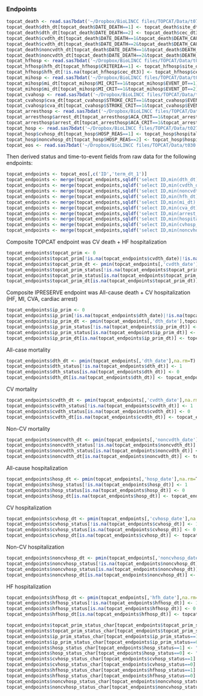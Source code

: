 ### Endpoints


```R
topcat_death <- read.sas7bdat('~/Dropbox/BioLINCC files/TOPCAT/Data/t079.sas7bdat')
topcat_death$dth_dt[topcat_death$DATE_DEATH==1] <- topcat_death$site_dt3[topcat_death$DATE_DEATH==1] 
topcat_death$dth_dt[topcat_death$DATE_DEATH==2] <- topcat_death$cec_dt3[topcat_death$DATE_DEATH==2] 
topcat_death$cvdth_dt[topcat_death$DATE_DEATH==1&topcat_death$DEATH_CAUSE==1] <- topcat_death$site_dt3[topcat_death$DATE_DEATH==1&topcat_death$DEATH_CAUSE==1] 
topcat_death$cvdth_dt[topcat_death$DATE_DEATH==2&topcat_death$DEATH_CAUSE==1] <- topcat_death$cec_dt3[topcat_death$DATE_DEATH==2&topcat_death$DEATH_CAUSE==1] 
topcat_death$noncvdth_dt[topcat_death$DATE_DEATH==1&topcat_death$DEATH_CAUSE==2] <- topcat_death$site_dt3[topcat_death$DATE_DEATH==1&topcat_death$DEATH_CAUSE==2] 
topcat_death$noncvdth_dt[topcat_death$DATE_DEATH==2&topcat_death$DEATH_CAUSE==2] <- topcat_death$cec_dt3[topcat_death$DATE_DEATH==2&topcat_death$DEATH_CAUSE==2] 
topcat_hfhosp <- read.sas7bdat('~/Dropbox/BioLINCC files/TOPCAT/Data/t070.sas7bdat')
topcat_hfhosp$hfh_dt[topcat_hfhosp$CRITERIA==1] <- topcat_hfhosp$site_dt3[topcat_hfhosp$CRITERIA==1] 
topcat_hfhosp$hfh_dt[!is.na(topcat_hfhosp$cec_dt3)] <- topcat_hfhosp$cec_dt3[!is.na(topcat_hfhosp$cec_dt3)] 
topcat_mihosp <- read.sas7bdat('~/Dropbox/BioLINCC files/TOPCAT/Data/t072.sas7bdat')
topcat_mihosp$mi_dt[topcat_mihosp$MI_CRIT==1&topcat_mihosp$EVENT_DT==1] <- topcat_mihosp$site_dt3[topcat_mihosp$MI_CRIT==1&topcat_mihosp$EVENT_DT==1] 
topcat_mihosp$mi_dt[topcat_mihosp$MI_CRIT==1&topcat_mihosp$EVENT_DT==2] <- topcat_mihosp$cec_dt3[topcat_mihosp$MI_CRIT==1&topcat_mihosp$EVENT_DT==2] 
topcat_cvahosp <- read.sas7bdat('~/Dropbox/BioLINCC files/TOPCAT/Data/t074.sas7bdat')
topcat_cvahosp$cva_dt[topcat_cvahosp$STROKE_CRIT==1&topcat_cvahosp$EVENT_DT==1] <- topcat_cvahosp$site_dt3[topcat_cvahosp$STROKE_CRIT==1&topcat_cvahosp$EVENT_DT==1] 
topcat_cvahosp$cva_dt[topcat_cvahosp$STROKE_CRIT==1&topcat_cvahosp$EVENT_DT==2] <- topcat_cvahosp$cec_dt3[topcat_cvahosp$STROKE_CRIT==1&topcat_cvahosp$EVENT_DT==2] 
topcat_arresthosp <- read.sas7bdat('~/Dropbox/BioLINCC files/TOPCAT/Data/t076.sas7bdat')
topcat_arresthosp$arrest_dt[topcat_arresthosp$ACA_CRIT==1&topcat_arresthosp$EVENT_DT==1] <- topcat_arresthosp$site_dt3[topcat_arresthosp$ACA_CRIT==1&topcat_arresthosp$EVENT_DT==1] 
topcat_arresthosp$arrest_dt[topcat_arresthosp$ACA_CRIT==1&topcat_arresthosp$EVENT_DT==2] <- topcat_arresthosp$cec_dt3[topcat_arresthosp$ACA_CRIT==1&topcat_arresthosp$EVENT_DT==2] 
topcat_hosp <- read.sas7bdat('~/Dropbox/BioLINCC files/TOPCAT/Data/t027.sas7bdat')
topcat_hosp$cvhosp_dt[topcat_hosp$HOSP_REAS==1] <- topcat_hosp$hospital_dt3[topcat_hosp$HOSP_REAS==1]
topcat_hosp$noncvhosp_dt[topcat_hosp$HOSP_REAS==2] <- topcat_hosp$hospital_dt3[topcat_hosp$HOSP_REAS==2]
topcat_eos <- read.sas7bdat('~/Dropbox/BioLINCC files/TOPCAT/Data/t030.sas7bdat')
```

Then derived status and time-to-event fields from raw data for the following endpoints:

```R
topcat_endpoints <- topcat_eos[,c('ID','term_dt_1')]
topcat_endpoints <- merge(topcat_endpoints,sqldf('select ID,min(dth_dt) as dth_date  from topcat_death group by ID'),by='ID',all.x=T)
topcat_endpoints <- merge(topcat_endpoints,sqldf('select ID,min(cvdth_dt) as cvdth_date from topcat_death group by ID'),by='ID',all.x=T)
topcat_endpoints <- merge(topcat_endpoints,sqldf('select ID,min(noncvdth_dt) as noncvdth_date from topcat_death group by ID'), by='ID',all.x=T)
topcat_endpoints <- merge(topcat_endpoints,sqldf('select ID,min(hfh_dt) as hfh_date from topcat_hfhosp where CRITERIA =1 group by ID'),by='ID',all.x=T)
topcat_endpoints <- merge(topcat_endpoints,sqldf('select ID,min(mi_dt) as mi_date from topcat_mihosp group by ID'),by='ID',all.x=T)
topcat_endpoints <- merge(topcat_endpoints,sqldf('select ID,min(cva_dt) as cva_date from topcat_cvahosp group by ID'),by='ID',all.x=T)
topcat_endpoints <- merge(topcat_endpoints,sqldf('select ID,min(arrest_dt) as arrest_date from topcat_arresthosp  group by ID'),by='ID',all.x=T)
topcat_endpoints <- merge(topcat_endpoints,sqldf('select ID,min(hospital_dt3) as hosp_date from topcat_hosp  group by ID'),by='ID',all.x=T)
topcat_endpoints <- merge(topcat_endpoints,sqldf('select ID,min(cvhosp_dt) as cvhosp_date from topcat_hosp group by ID'),by='ID',all.x=T)
topcat_endpoints <- merge(topcat_endpoints,sqldf('select ID,min(noncvhosp_dt) as noncvhosp_date from topcat_hosp  group by ID'),by='ID',all.x=T)
```

Composite TOPCAT endpoint was CV death + HF hospitalization

```R
topcat_endpoints$topcat_prim <- 0
topcat_endpoints$topcat_prim[!is.na(topcat_endpoints$cvdth_date)|!is.na(topcat_endpoints$hfh_date)|!is.na(topcat_endpoints$arrest_date)] <- 1
topcat_endpoints$topcat_prim_dt <- pmin(topcat_endpoints[,'cvdth_date'],topcat_endpoints[,'hfh_date'],topcat_endpoints[,'arrest_date'],na.rm=T)
topcat_endpoints$topcat_prim_status[!is.na(topcat_endpoints$topcat_prim_dt)] <- 1
topcat_endpoints$topcat_prim_status[is.na(topcat_endpoints$topcat_prim_dt)] <- 0
topcat_endpoints$topcat_prim_dt[is.na(topcat_endpoints$topcat_prim_dt)] <- topcat_endpoints$term_dt_1[topcat_endpoints$topcat_prim_status==0]
```


Composite IPRESERVE endpoint was All-cause death + CV hospitalization (HF, MI, CVA, cardiac arrest)

```R
topcat_endpoints$ip_prim <- 0
topcat_endpoints$ip_prim[!is.na(topcat_endpoints$dth_date)|!is.na(topcat_endpoints$hfh_date)|!is.na(topcat_endpoints$mi_date)|!is.na(topcat_endpoints$cva_date)|!is.na(topcat_endpoints$arrest_date)] <- 1
topcat_endpoints$ip_prim_dt <- pmin(topcat_endpoints[,'dth_date'],topcat_endpoints[,'hfh_date'],topcat_endpoints[,'mi_date'],topcat_endpoints[,'cva_date'],topcat_endpoints[,'arrest_date'],na.rm=T)
topcat_endpoints$ip_prim_status[!is.na(topcat_endpoints$ip_prim_dt)] <- 1
topcat_endpoints$ip_prim_status[is.na(topcat_endpoints$ip_prim_dt)] <- 0
topcat_endpoints$ip_prim_dt[is.na(topcat_endpoints$ip_prim_dt)] <- topcat_endpoints$term_dt_1[topcat_endpoints$ip_prim_status==0]
```

All-case mortality

```R
topcat_endpoints$dth_dt <- pmin(topcat_endpoints[,'dth_date'],na.rm=T)
topcat_endpoints$dth_status[!is.na(topcat_endpoints$dth_dt)] <- 1
topcat_endpoints$dth_status[is.na(topcat_endpoints$dth_dt)] <- 0
topcat_endpoints$dth_dt[is.na(topcat_endpoints$dth_dt)] <- topcat_endpoints$term_dt_1[topcat_endpoints$dth_status==0]
```

CV mortality

```R
topcat_endpoints$cvdth_dt <- pmin(topcat_endpoints[,'cvdth_date'],na.rm=T)
topcat_endpoints$cvdth_status[!is.na(topcat_endpoints$cvdth_dt)] <- 1
topcat_endpoints$cvdth_status[is.na(topcat_endpoints$cvdth_dt)] <- 0
topcat_endpoints$cvdth_dt[is.na(topcat_endpoints$cvdth_dt)] <- topcat_endpoints$term_dt_1[topcat_endpoints$cvdth_status==0]
```

Non-CV mortality

```R
topcat_endpoints$noncvdth_dt <- pmin(topcat_endpoints[,'noncvdth_date'],na.rm=T)
topcat_endpoints$noncvdth_status[!is.na(topcat_endpoints$noncvdth_dt)] <- 1
topcat_endpoints$noncvdth_status[is.na(topcat_endpoints$noncvdth_dt)] <- 0
topcat_endpoints$noncvdth_dt[is.na(topcat_endpoints$noncvdth_dt)] <- topcat_endpoints$term_dt_1[topcat_endpoints$noncvdth_status==0]
```

All-cause hospitalization

```R
topcat_endpoints$hosp_dt <- pmin(topcat_endpoints[,'hosp_date'],na.rm=T)
topcat_endpoints$hosp_status[!is.na(topcat_endpoints$hosp_dt)] <- 1
topcat_endpoints$hosp_status[is.na(topcat_endpoints$hosp_dt)] <- 0
topcat_endpoints$hosp_dt[is.na(topcat_endpoints$hosp_dt)] <- topcat_endpoints$term_dt_1[topcat_endpoints$hosp_status==0]
```

CV hospitalization

```R
topcat_endpoints$cvhosp_dt <- pmin(topcat_endpoints[,'cvhosp_date'],na.rm=T)
topcat_endpoints$cvhosp_status[!is.na(topcat_endpoints$cvhosp_dt)] <- 1
topcat_endpoints$cvhosp_status[is.na(topcat_endpoints$cvhosp_dt)] <- 0
topcat_endpoints$cvhosp_dt[is.na(topcat_endpoints$cvhosp_dt)] <- topcat_endpoints$term_dt_1[topcat_endpoints$cvhosp_status==0]
```

Non-CV hospitalization

```R
topcat_endpoints$noncvhosp_dt <- pmin(topcat_endpoints[,'noncvhosp_date'],na.rm=T)
topcat_endpoints$noncvhosp_status[!is.na(topcat_endpoints$noncvhosp_dt)] <- 1
topcat_endpoints$noncvhosp_status[is.na(topcat_endpoints$noncvhosp_dt)] <- 0
topcat_endpoints$noncvhosp_dt[is.na(topcat_endpoints$noncvhosp_dt)] <- topcat_endpoints$term_dt_1[topcat_endpoints$noncvhosp_status==0]
```

HF hospitalization

```R
topcat_endpoints$hfhosp_dt <- pmin(topcat_endpoints[,'hfh_date'],na.rm=T)
topcat_endpoints$hfhosp_status[!is.na(topcat_endpoints$hfhosp_dt)] <- 1
topcat_endpoints$hfhosp_status[is.na(topcat_endpoints$hfhosp_dt)] <- 0
topcat_endpoints$hfhosp_dt[is.na(topcat_endpoints$hfhosp_dt)] <- topcat_endpoints$term_dt_1[topcat_endpoints$hfhosp_status==0]
```

```r
topcat_endpoints$topcat_prim_status_char[topcat_endpoints$topcat_prim_status==1] <- "Yes"
topcat_endpoints$topcat_prim_status_char[topcat_endpoints$topcat_prim_status==0] <- "No"
topcat_endpoints$ip_prim_status_char[topcat_endpoints$ip_prim_status==1] <- "Yes"
topcat_endpoints$ip_prim_status_char[topcat_endpoints$ip_prim_status==0] <- "No"
topcat_endpoints$hosp_status_char[topcat_endpoints$hosp_status==1] <- "Yes"
topcat_endpoints$hosp_status_char[topcat_endpoints$hosp_status==0] <- "No"
topcat_endpoints$cvhosp_status_char[topcat_endpoints$cvhosp_status==1] <- "Yes"
topcat_endpoints$cvhosp_status_char[topcat_endpoints$cvhosp_status==0] <- "No"
topcat_endpoints$hfhosp_status_char[topcat_endpoints$hfhosp_status==1] <- "Yes"
topcat_endpoints$hfhosp_status_char[topcat_endpoints$hfhosp_status==0] <- "No"
topcat_endpoints$noncvhosp_status_char[topcat_endpoints$noncvhosp_status==1] <- "Yes"
topcat_endpoints$noncvhosp_status_char[topcat_endpoints$noncvhosp_status==0] <- "No"
```